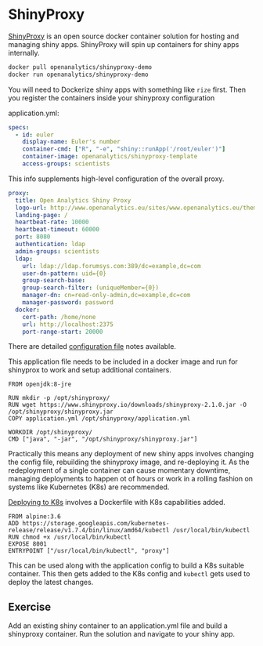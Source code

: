 # ShinyProxy

[ShinyProxy](//shinyproxy.io) is an open source docker container solution for hosting and managing shiny apps. ShinyProxy will spin up containers for shiny apps internally.

```bash
docker pull openanalytics/shinyproxy-demo
docker run openanalytics/shinyproxy-demo
```

You will need to Dockerize shiny apps with something like `rize` first. Then you register the containers inside your shinyproxy configuration

application.yml:
```yaml
specs:
  - id: euler
    display-name: Euler's number
    container-cmd: ["R", "-e", "shiny::runApp('/root/euler')"]
    container-image: openanalytics/shinyproxy-template
    access-groups: scientists
```

This info supplements high-level configuration of the overall proxy.

```yaml
proxy:
  title: Open Analytics Shiny Proxy
  logo-url: http://www.openanalytics.eu/sites/www.openanalytics.eu/themes/oa/logo.png
  landing-page: /
  heartbeat-rate: 10000
  heartbeat-timeout: 60000
  port: 8080
  authentication: ldap
  admin-groups: scientists
  ldap:
    url: ldap://ldap.forumsys.com:389/dc=example,dc=com
    user-dn-pattern: uid={0}
    group-search-base:
    group-search-filter: (uniqueMember={0})
    manager-dn: cn=read-only-admin,dc=example,dc=com
    manager-password: password
  docker:
    cert-path: /home/none
    url: http://localhost:2375
    port-range-start: 20000
```

There are detailed [configuration file](https://www.shinyproxy.io/configuration/) notes available.

This application file needs to be included in a docker image and run for shinyprox to work and setup additional containers.

```
FROM openjdk:8-jre

RUN mkdir -p /opt/shinyproxy/
RUN wget https://www.shinyproxy.io/downloads/shinyproxy-2.1.0.jar -O /opt/shinyproxy/shinyproxy.jar
COPY application.yml /opt/shinyproxy/application.yml

WORKDIR /opt/shinyproxy/
CMD ["java", "-jar", "/opt/shinyproxy/shinyproxy.jar"]
```

Practically this means any deployment of new shiny apps involves changing the config file, rebuilding the shinyproxy image, and re-deploying it. As the redeployment of a single container can cause momentary downtime, managing deployments to happen ot of hours or work in a rolling fashion on systems like Kubernetes (K8s) are recommended.

[Deploying to K8s](https://github.com/openanalytics/shinyproxy-config-examples/tree/master/03-containerized-kubernetes) involves a Dockerfile with K8s capabilities added.

```
FROM alpine:3.6
ADD https://storage.googleapis.com/kubernetes-release/release/v1.7.4/bin/linux/amd64/kubectl /usr/local/bin/kubectl
RUN chmod +x /usr/local/bin/kubectl
EXPOSE 8001
ENTRYPOINT ["/usr/local/bin/kubectl", "proxy"]
```

This can be used along with the application config to build a K8s suitable container. This then gets added to the K8s config and `kubectl` gets used to deploy the latest changes.

## Exercise
Add an existing shiny container to an application.yml file and build a shinyproxy container. Run the solution and navigate to your shiny app.